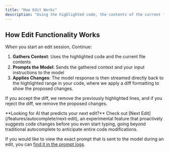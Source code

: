 ```yaml
---
title: "How Edit Works"
description: "Using the highlighted code, the contents of the current file containing your highlight, and your input instructions, we prompt the model to edit the code according to your instructions. No other additional context is provided to the model."
---
```


## How Edit Functionality Works

When you start an edit session, Continue:

1. **Gathers Context**: Uses the highlighted code and the current file contents
2. **Prompts the Model**: Sends the gathered context and your input instructions to the model
3. **Applies Changes**: The model response is then streamed directly back to the highlighted range in your code, where we apply a diff formatting to show the proposed changes.

If you accept the diff, we remove the previously highlighted lines, and if you reject the diff, we remove the proposed changes.

<Info>
**Looking for AI that predicts your next edit?** Check out [Next Edit](/features/autocomplete/next-edit), an experimental feature that proactively suggests code changes before you even start typing, going beyond traditional autocomplete to anticipate entire code modifications.
</Info>

If you would like to view the exact prompt that is sent to the model during an edit, you can [find it in the prompt logs](/troubleshooting#check-the-logs).
